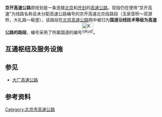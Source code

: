 {{Coord|39.6938979|116.3293399|type:landmark_region:CN_source:GoogleMaps|display=title}}
{{unreferenced|time=2012-08-10T02:41:26+00:00}}
{{中国高速公路信息框
| 省名 = Beijing
| 编号 = G106
| 名称 = 京开高速（北京段）
| 照片 = Jingkai Expwy between Xinfadi and Xihongmen (20170807161049).jpg
| 照片标题 = 京开高速公路新发地段
| 地圖 = 
| 路線簡稱 = 京开
| 最近通車日期 = 
| 起點 = [[北京市|北京市]][[丰台区|丰台区]][[玉泉营|玉泉营]]街道
| 规划总里程 = 39
| 終點 = [[北京市|北京市]][[大兴区|大兴区]]榆垡镇
}}
{{中国高速公路信息框
| 编号 = G45
| 名称 = 大庆－广州高速公路
| 地圖 = Map of China NTHS Expressway G45.png
| 路線簡稱 = 大广
| 最近通車日期 = 2013年9月28日
| 规划总里程 = 3437
| 起點 = [[黑龙江省|黑龙江省]][[大庆市|大庆市]][[萨尔图区|萨尔图区]][[萨尔图机场|萨尔图机场]]
| 終點 = [[广东省|广东省]][[广州市|广州市]][[白云区|白云区]]蚌湖立交
| 服务区数 = 87 
}}
'''京开高速公路'''原规划是一条连接[[北京|北京]]和[[开封|开封]]的[[高速公路|高速公路]]。现指仍在使用“京开高速”为线路名称且未分配高速公路编号的京开高速北京段路段（玉泉营桥～双源桥，大礼路～榆垡），该路段在[[北京高速公路|北京高速公路]]网中被归为'''国道沿线技术等级为高速公路的路段'''，编号采用了所属国道的编号[[File:Kokudou_106(China).svg|37px]]。

== 互通枢纽及服务设施 ==
{{Start expwy exit box|place=1}}
{{Expwy exit group|上行往{{中国国道名|106|[[菜户营南路|菜户营南路]]}}||place=1}}
{{Expwy exit group|{{中国国道名|106|京开高速}}||place=1}}
{{Expwy exit item|place=[[北京市|北京市]]<br/>[[丰台区|丰台区]]|place rows=6|type=MH|name=玉泉营桥|index=|dist start=|highway connection={{中国国道名|106|[[菜户营南路|菜户营南路]]}}<br>[[南三环|南三环]]}}
{{Expwy exit item|type=E|name=玉营泉|index=|dist start=|road connection=辅路}}
{{Expwy exit item|type=E|name=马家楼|index=|dist start=|road connection=辅路}}
{{Expwy exit item|type=EH|name=马家楼桥|index=|dist start=|road connection=[[南四环西路|南四环西路]]<br>[[南四环中路|南四环中路]]}}
{{Expwy exit item|type=E|name=马新发地|index=|dist start=|road connection=辅路|comment=新发地北桥}}
{{Expwy exit item|type=E|name=新发地桥|index=|dist start=|road connection=[[京良路|京良路]]}}
{{Expwy exit item|place=[[北京市|北京市]]<br />[[大兴区|大兴区]]|place rows=8|type=T|name=西红门|index=|dist start=|road connection=下行往{{China Expwy Name|S50|[[北京五环路|五环路]] |P=Beijing}}}}
{{Expwy exit item|type=E|name=西红门桥|index=|dist start=|road connection=宏福路<br>宏福东路|comment=位于非收费区域/辅路}}
{{Expwy exit item|type=EH|name=西红门南桥|index=|dist start=|road connection={{China Expwy Name|S50|[[北京五环路|五环路]]|P=Beijing}}|comment=下行出口位于非收费区域/辅路}}
{{Expwy exit item|type=E|name=高米店|index=|dist start=|road connection=黄亦路<br>金星西路}}
{{Expwy exit item|type=E|name=大兴工业区|index=|dist start=|road connection=黄亦路<br>金星西路}}
{{Expwy exit item|type=E|name=金华寺|index=|dist start=|road connection=兴亦路}}
{{Expwy exit item|type=E|name=海子角|index=|dist start=|road connection=黄马路<br>林校北路}}
{{Expwy exit item|type=EH|name=双源桥|index=|dist start=|road connection={{China Expwy Name|G4501|[[北京六环路|南六环]]|L1=G45}}}}
{{Expwy exit group|{{中国国道名|106|京开高速}}/{{China Expwy Name|G45|大广高速}}||place=1}}
{{Expwy exit item|place=[[北京市|北京市]]<br/>[[大兴区|大兴区]]|place rows=9|type=EH|name=双源桥|index=11|state=c|dist start=1322|road connection={{China Expwy Name|G4501|[[北京六环路|南六环]]}}}}
{{Expwy exit item|type=S|name=加油站|index=|state=c|dist start=1324|road connection=}}
{{Expwy exit item|type=E|name=天宫院|index=12|state=c|dist start=1328|road connection=魏永路<br>{{中国国道名|230}}}}
{{Expwy exit item|type=E|name=三融|index=12|state=c|dist start=1329|road connection=西庄路<br>{{中国国道名|230}}}}
{{Expwy exit item|type=E|name=庞各庄|index=13|state=c|dist start=1331|road connection=庞安路}}
{{Expwy exit item|type=E|name=薛营|index=13|state=c|dist start=1332|road connection=庞安路}}
{{Expwy exit item|type=E|name=梨花桥|index=14|state=c|dist start=1336|road connection=东赵路}}
{{Expwy exit item|type=EH|name=黄垡北桥|index=33|state=c|dist start=1337|road connection={{China Expwy Name|S3300|[[北京大兴国际机场北线高速公路|大兴机场北线]]|P=PTH}}}}
{{Expwy exit item|type=EH|name=|index=18|state=c|dist start=1341|road connection={{China Expwy Name|G45|[[大广高速|大广高速]]}}}}
{{Expwy exit group|{{中国国道名|106|京开高速}}|place=1}}
{{Expwy exit item|place=[[北京市|北京市]]<br />[[大兴区|大兴区]]|place rows=2|type=E|name=大礼路|index=|dist start=|road connection=}}
{{Expwy exit item|type=MT|name=榆垡|index=|dist start=|road connection={{中国国道名|106}}}}
{{Expwy exit group|下行往{{中国国道名|106}}||place=1}}
{{End expwy exit box|place=1}}

==参见==
*[[大广高速公路|大广高速公路]]
==参考资料==
{{Reflist}}

{{北京公路网}}
{{北京市高速公路}}
[[Category:北京市高速公路|Category:北京市高速公路]]